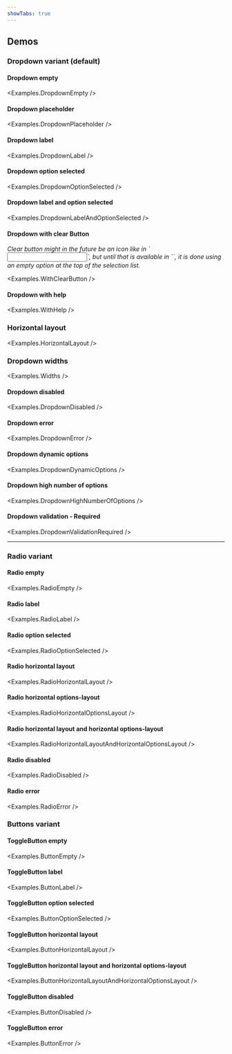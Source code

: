 ```yaml
---
showTabs: true
---
```



## Demos

### Dropdown variant (default)

#### Dropdown empty

<Examples.DropdownEmpty />

#### Dropdown placeholder

<Examples.DropdownPlaceholder />

#### Dropdown label

<Examples.DropdownLabel />

#### Dropdown option selected

<Examples.DropdownOptionSelected />

#### Dropdown label and option selected

<Examples.DropdownLabelAndOptionSelected />

#### Dropdown with clear Button

<em>
  Clear button might in the future be an icon like in `<Input>`, but until that is available in `<Dropdown>`, it is done using an empty option at the top of the selection list.
</em>

<Examples.WithClearButton />

#### Dropdown with help

<Examples.WithHelp />

### Horizontal layout

<Examples.HorizontalLayout />

### Dropdown widths

<Examples.Widths />

#### Dropdown disabled

<Examples.DropdownDisabled />

#### Dropdown error

<Examples.DropdownError />

#### Dropdown dynamic options

<Examples.DropdownDynamicOptions />

#### Dropdown high number of options

<Examples.DropdownHighNumberOfOptions />

#### Dropdown validation - Required

<Examples.DropdownValidationRequired />

---

### Radio variant

#### Radio empty

<Examples.RadioEmpty />

#### Radio label

<Examples.RadioLabel />

#### Radio option selected

<Examples.RadioOptionSelected />

#### Radio horizontal layout

<Examples.RadioHorizontalLayout />

#### Radio horizontal options-layout

<Examples.RadioHorizontalOptionsLayout />

#### Radio horizontal layout and horizontal options-layout

<Examples.RadioHorizontalLayoutAndHorizontalOptionsLayout />

#### Radio disabled

<Examples.RadioDisabled />

#### Radio error

<Examples.RadioError />

### Buttons variant

#### ToggleButton empty

<Examples.ButtonEmpty />

#### ToggleButton label

<Examples.ButtonLabel />

#### ToggleButton option selected

<Examples.ButtonOptionSelected />

#### ToggleButton horizontal layout

<Examples.ButtonHorizontalLayout />

#### ToggleButton horizontal layout and horizontal options-layout

<Examples.ButtonHorizontalLayoutAndHorizontalOptionsLayout />

#### ToggleButton disabled

<Examples.ButtonDisabled />

#### ToggleButton error

<Examples.ButtonError />
